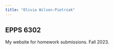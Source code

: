 ---
title: "Olivia Wilson-Pietrzak"
---

## EPPS 6302

My website for homework submissions. Fall 2023.



